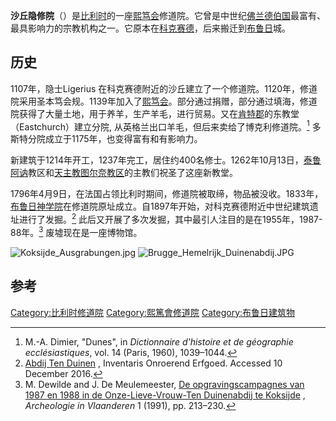 {{Infobox monastery
| name           = 沙丘隐修院
| native_name    = Abdij Ten Duinen
| native_name_lang = nl
| image          = Pieter Pourbus - 1571 Plan for Ten Duin Abbey in Koksijde.jpg
| caption        = 1571年
| order          = [[熙笃会|熙笃会]]
| established    = 1107
| disestablished = 1796
| diocese        = [[泰鲁阿讷|泰鲁阿讷]]教区（- 1559年）; [[伊珀尔|伊珀尔]]教区 (1559-); [[天主教布鲁日教区|天主教布鲁日教区]] (1627-)
| functional_status = 布鲁日神学院
| heritage_designation = listed built heritage
| designated_date = 2009
| groundbreaking = 1627
| completed_date = 1788
| coord          = {{coord|51.1096|2.6319|type:landmark_region:BE|display=inline,title}}
}}
'''沙丘隐修院'''（{{lang-nl|Abdij Ten Duinen}}）是[[比利时|比利时]]的一座[[熙笃会|熙笃会]]修道院。它曾是中世纪[[佛兰德伯国|佛兰德伯国]]最富有、最具影响力的宗教机构之一。它原本在[[科克赛德|科克赛德]]，后来搬迁到[[布鲁日|布鲁日]]城。

==历史==
1107年，隐士Ligerius 在科克赛德附近的沙丘建立了一个修道院。1120年，修道院采用圣本笃会规。1139年加入了[[熙笃会|熙笃会]]。部分通过捐赠，部分通过填海，修道院获得了大量土地，用于养羊，生产羊毛，进行贸易。又在[[肯特郡|肯特郡]]的东教堂（Eastchurch）建立分院, 从英格兰出口羊毛，但后来卖给了博克利修道院。<ref>M.-A. Dimier, "Dunes", in ''Dictionnaire d'histoire et de géographie ecclésiastiques'', vol. 14 (Paris, 1960), 1039–1044.</ref> 多斯特分院成立于1175年，也变得富有和有影响力。

新建筑于1214年开工，1237年完工，居住约400名修士。1262年10月13日，[[泰鲁阿讷|泰鲁阿讷]]教区和[[天主教图尔奈教区|天主教图尔奈教区]]的主教们祝圣了这座新教堂。


1796年4月9日，在法国占领比利时期间，修道院被取缔，物品被没收。1833年，[[布鲁日神学院|布鲁日神学院]]在修道院原址成立。自1897年开始，对科克赛德附近中世纪建筑遗址进行了发掘。<ref>[https://inventaris.onroerenderfgoed.be/erfgoedobjecten/16323 Abdij Ten Duinen] {{Wayback|url=https://inventaris.onroerenderfgoed.be/erfgoedobjecten/16323 |date=20200212011529 }}, Inventaris Onroerend Erfgoed. Accessed 10 December 2016.</ref> 此后又开展了多次发掘，其中最引人注目的是在1955年，1987-88年。<ref>M. Dewilde and J. De Meulemeester, [https://oar.onroerenderfgoed.be/publicaties/AIVT/1/AIVT001-017.pdf De opgravingscampagnes van 1987 en 1988 in de Onze-Lieve-Vrouw-Ten Duinenabdij te Koksijde] {{Wayback|url=https://oar.onroerenderfgoed.be/publicaties/AIVT/1/AIVT001-017.pdf |date=20140304014110 }}, ''Archeologie in Vlaanderen'' 1 (1991), pp. 213–230.</ref> 废墟现在是一座博物馆。

[[File:Koksijde_Ausgrabungen.jpg|thumb]]
[[File:Brugge_Hemelrijk_Duinenabdij.JPG|thumb]]

==参考==
{{Reflist}}
[[Category:比利时修道院|Category:比利时修道院]]
[[Category:熙篤會修道院|Category:熙篤會修道院]]
[[Category:布鲁日建筑物|Category:布鲁日建筑物]]
